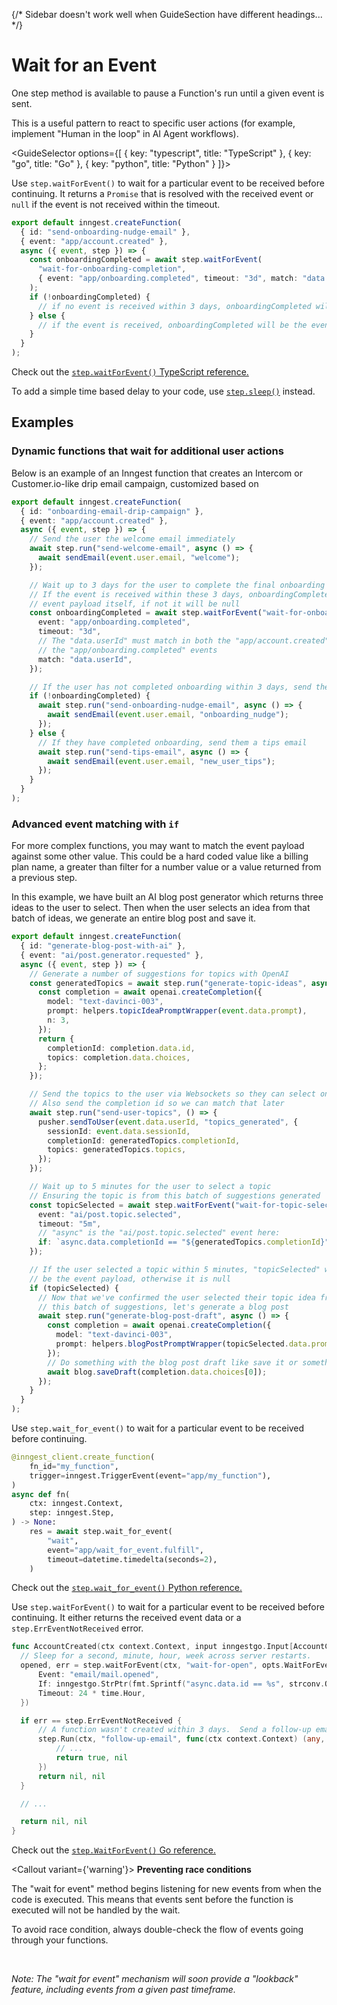 
{/* Sidebar doesn't work well when GuideSection have different headings...  */}


# Wait for an Event

One step method is available to pause a Function's run until a given event is sent.

This is a useful pattern to react to specific user actions (for example, implement "Human in the loop" in AI Agent workflows).


<GuideSelector
  options={[
    { key: "typescript", title: "TypeScript" },
    { key: "go", title: "Go" },
    { key: "python", title: "Python" }
  ]}>



<GuideSection show="typescript">

  Use `step.waitForEvent()` to wait for a particular event to be received before continuing. It returns a `Promise` that is resolved with the received event or `null` if the event is not received within the timeout.


```ts
export default inngest.createFunction(
  { id: "send-onboarding-nudge-email" },
  { event: "app/account.created" },
  async ({ event, step }) => {
    const onboardingCompleted = await step.waitForEvent(
      "wait-for-onboarding-completion",
      { event: "app/onboarding.completed", timeout: "3d", match: "data.userId" }
    );
    if (!onboardingCompleted) {
      // if no event is received within 3 days, onboardingCompleted will be null
    } else {
      // if the event is received, onboardingCompleted will be the event payload object
    }
  }
);
```


Check out the [`step.waitForEvent()` TypeScript reference.](/docs/reference/functions/step-wait-for-event)


To add a simple time based delay to your code, use [`step.sleep()`](/docs/reference/functions/step-sleep) instead.


## Examples

### Dynamic functions that wait for additional user actions

Below is an example of an Inngest function that creates an Intercom or Customer.io-like drip email campaign, customized based on


```ts
export default inngest.createFunction(
  { id: "onboarding-email-drip-campaign" },
  { event: "app/account.created" },
  async ({ event, step }) => {
    // Send the user the welcome email immediately
    await step.run("send-welcome-email", async () => {
      await sendEmail(event.user.email, "welcome");
    });

    // Wait up to 3 days for the user to complete the final onboarding step
    // If the event is received within these 3 days, onboardingCompleted will be the
    // event payload itself, if not it will be null
    const onboardingCompleted = await step.waitForEvent("wait-for-onboarding", {
      event: "app/onboarding.completed",
      timeout: "3d",
      // The "data.userId" must match in both the "app/account.created" and
      // the "app/onboarding.completed" events
      match: "data.userId",
    });

    // If the user has not completed onboarding within 3 days, send them a nudge email
    if (!onboardingCompleted) {
      await step.run("send-onboarding-nudge-email", async () => {
        await sendEmail(event.user.email, "onboarding_nudge");
      });
    } else {
      // If they have completed onboarding, send them a tips email
      await step.run("send-tips-email", async () => {
        await sendEmail(event.user.email, "new_user_tips");
      });
    }
  }
);
```

### Advanced event matching with `if`

For more complex functions, you may want to match the event payload against some other value. This could be a hard coded value like a billing plan name, a greater than filter for a number value or a value returned from a previous step.

In this example, we have built an AI blog post generator which returns three ideas to the user to select. Then when the user selects an idea from that batch of ideas, we generate an entire blog post and save it.


```ts
export default inngest.createFunction(
  { id: "generate-blog-post-with-ai" },
  { event: "ai/post.generator.requested" },
  async ({ event, step }) => {
    // Generate a number of suggestions for topics with OpenAI
    const generatedTopics = await step.run("generate-topic-ideas", async () => {
      const completion = await openai.createCompletion({
        model: "text-davinci-003",
        prompt: helpers.topicIdeaPromptWrapper(event.data.prompt),
        n: 3,
      });
      return {
        completionId: completion.data.id,
        topics: completion.data.choices,
      };
    });

    // Send the topics to the user via Websockets so they can select one
    // Also send the completion id so we can match that later
    await step.run("send-user-topics", () => {
      pusher.sendToUser(event.data.userId, "topics_generated", {
        sessionId: event.data.sessionId,
        completionId: generatedTopics.completionId,
        topics: generatedTopics.topics,
      });
    });

    // Wait up to 5 minutes for the user to select a topic
    // Ensuring the topic is from this batch of suggestions generated
    const topicSelected = await step.waitForEvent("wait-for-topic-selection", {
      event: "ai/post.topic.selected",
      timeout: "5m",
      // "async" is the "ai/post.topic.selected" event here:
      if: `async.data.completionId == "${generatedTopics.completionId}"`,
    });

    // If the user selected a topic within 5 minutes, "topicSelected" will
    // be the event payload, otherwise it is null
    if (topicSelected) {
      // Now that we've confirmed the user selected their topic idea from
      // this batch of suggestions, let's generate a blog post
      await step.run("generate-blog-post-draft", async () => {
        const completion = await openai.createCompletion({
          model: "text-davinci-003",
          prompt: helpers.blogPostPromptWrapper(topicSelected.data.prompt),
        });
        // Do something with the blog post draft like save it or something else...
        await blog.saveDraft(completion.data.choices[0]);
      });
    }
  }
);
```


</GuideSection>

<GuideSection show="python">

  Use `step.wait_for_event()` to wait for a particular event to be received before continuing.

```py
@inngest_client.create_function(
    fn_id="my_function",
    trigger=inngest.TriggerEvent(event="app/my_function"),
)
async def fn(
    ctx: inngest.Context,
    step: inngest.Step,
) -> None:
    res = await step.wait_for_event(
        "wait",
        event="app/wait_for_event.fulfill",
        timeout=datetime.timedelta(seconds=2),
    )
```


Check out the [`step.wait_for_event()` Python reference.](/docs/reference/python/steps/wait-for-event)

</GuideSection>

<GuideSection show="go">

  Use `step.waitForEvent()` to wait for a particular event to be received before continuing. It either returns the received event data or a `step.ErrEventNotReceived` error.

  ```go
  func AccountCreated(ctx context.Context, input inngestgo.Input[AccountCreatedEvent]) (any, error) {
    // Sleep for a second, minute, hour, week across server restarts.
    opened, err = step.waitForEvent(ctx, "wait-for-open", opts.WaitForEventOpts{
        Event: "email/mail.opened",
        If:	inngestgo.StrPtr(fmt.Sprintf("async.data.id == %s", strconv.Quote("my-id"))),
        Timeout: 24 * time.Hour,
    })

    if err == step.ErrEventNotReceived {
		// A function wasn't created within 3 days.  Send a follow-up email.
		step.Run(ctx, "follow-up-email", func(ctx context.Context) (any, error) {
			// ...
			return true, nil
		})
		return nil, nil
	}

    // ...

    return nil, nil
  }
  ```

  Check out the [`step.WaitForEvent()` Go reference.](https://pkg.go.dev/github.com/inngest/inngestgo@v0.9.0/step#WaitForEvent)

</GuideSection>


</GuideSelector>


<Callout variant={'warning'}>
**Preventing race conditions**

The "wait for event" method begins listening for new events from when the code is executed. This means that events sent before the function is executed will not be handled by the wait.

To avoid race condition, always double-check the flow of events going through your functions.

<br/>

_Note: The "wait for event" mechanism will soon provide a "lookback" feature, including events from a given past timeframe._

</Callout>


